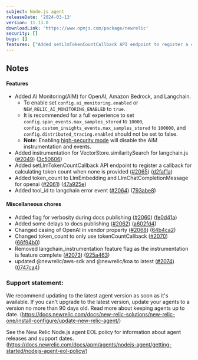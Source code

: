 ```yaml
---
subject: Node.js agent
releaseDate: '2024-03-13'
version: 11.13.0
downloadLink: 'https://www.npmjs.com/package/newrelic'
security: []
bugs: []
features: ["Added setLlmTokenCountCallback API endpoint to register a callback for calculating token count when none is provided","Added tool_id to langchain error event","Added instrumentation for VectorStore.similaritySearch for langchain.js","Added token_count to LlmEmbedding and LlmChatCompletionMessage for openai"]
---
```


## Notes

#### Features

* Added AI Monitoring(AIM) for OpenAI, Amazon Bedrock, and Langchain.
  * To enable set `config.ai_monitoring.enabled` or `NEW_RELIC_AI_MONITORING_ENABLED` to `true`.
  * It is recommended for a full experience to set `config.span_events.max_samples_stored` to `10000`, `config.custom_insights_events.max_samples_stored` to `100000`, and `config.distributed_tracing.enabled` should not be set to false.
  * **Note**: Enabling [high-security mode](https://docs.newrelic.com/docs/apm/agents/manage-apm-agents/configuration/high-security-mode/) will disable the AIM instrumentation and events. 
* Added instrumentation for VectorStore.similaritySearch for langchain.js ([#2049](https://github.com/newrelic/node-newrelic/pull/2049)) ([3c50606](https://github.com/newrelic/node-newrelic/commit/3c50606a57a8dc18c91fe36e3b180bafd15a4cbc))
* Added setLlmTokenCountCallback API endpoint to register a callback for calculating token count when none is provided ([#2065](https://github.com/newrelic/node-newrelic/pull/2065)) ([d2faf1a](https://github.com/newrelic/node-newrelic/commit/d2faf1a4942aacefd8b92e0bc2dc11bd8b687328))
* Added token_count to LlmEmbedding and LlmChatCompletionMessage for openai ([#2061](https://github.com/newrelic/node-newrelic/pull/2061)) ([47a925e](https://github.com/newrelic/node-newrelic/commit/47a925eccce8e5b5d682b46277bbef5191f8b553))
* Added tool_id to langchain error event ([#2064](https://github.com/newrelic/node-newrelic/pull/2064)) ([793abe8](https://github.com/newrelic/node-newrelic/commit/793abe8c9854b80fb1cf42f839a7db6a646cdc0b))

#### Miscellaneous chores

* Added flag for verbosity during docs publishing ([#2060](https://github.com/newrelic/node-newrelic/pull/2060)) ([fe0d41a](https://github.com/newrelic/node-newrelic/commit/fe0d41a86cba8da6173f5935e61c62b7dca75344))
* Added some delays to docs publishing ([#2062](https://github.com/newrelic/node-newrelic/pull/2062)) ([a602fd4](https://github.com/newrelic/node-newrelic/commit/a602fd48e929437e4bc933c4ce276989013c53f1))
* Changed casing of OpenAI in vendor property ([#2068](https://github.com/newrelic/node-newrelic/pull/2068)) ([64b4ca2](https://github.com/newrelic/node-newrelic/commit/64b4ca2750c9de8d9028fef515c15019e358a5d9))
* Changed token_count to only use tokenCountCallback ([#2070](https://github.com/newrelic/node-newrelic/pull/2070)) ([66f94b0](https://github.com/newrelic/node-newrelic/commit/66f94b05aa7018af6fa1db1d2d87de9013f23a5b))
* Removed langchain_instrumentation feature flag as the instrumentation is feature complete ([#2073](https://github.com/newrelic/node-newrelic/pull/2073)) ([925a463](https://github.com/newrelic/node-newrelic/commit/925a463c708b29c78567aecf78ac89ac226b7995))
* updated @newrelic/aws-sdk and @newrelic/koa to latest ([#2074](https://github.com/newrelic/node-newrelic/pull/2074)) ([0747ca4](https://github.com/newrelic/node-newrelic/commit/0747ca4f0f6615e1fbfcc734a36059960facf23e))


### Support statement:

We recommend updating to the latest agent version as soon as it's available. If you can't upgrade to the latest version, update your agents to a version no more than 90 days old. Read more about keeping agents up to date. (https://docs.newrelic.com/docs/new-relic-solutions/new-relic-one/install-configure/update-new-relic-agent/)

See the New Relic Node.js agent EOL policy for information about agent releases and support dates. (https://docs.newrelic.com/docs/apm/agents/nodejs-agent/getting-started/nodejs-agent-eol-policy/)